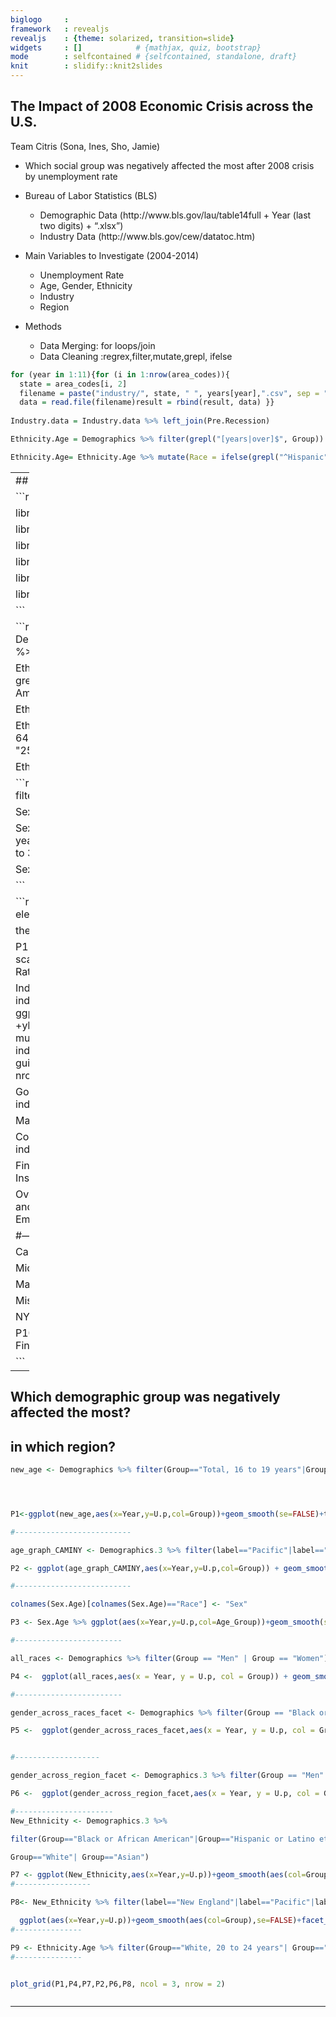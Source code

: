 ```yaml
---
biglogo     : 
framework   : revealjs
revealjs    : {theme: solarized, transition=slide}
widgets     : []            # {mathjax, quiz, bootstrap}
mode        : selfcontained # {selfcontained, standalone, draft}
knit        : slidify::knit2slides
--- 
```



## The Impact of 2008 Economic Crisis across the U.S.
Team Citris (Sona, Ines, Sho, Jamie)

* Which social group was negatively affected the most after 2008 crisis by unemployment rate
  
* Bureau of Labor Statistics (BLS)
  + Demographic Data
    (http://www.bls.gov/lau/table14full + Year (last two digits) + “.xlsx”)
  + Industry Data
    (http://www.bls.gov/cew/datatoc.htm)

* Main Variables to Investigate (2004-2014)
  + Unemployment Rate
  + Age, Gender, Ethnicity
  + Industry
  + Region
  
* Methods
  + Data Merging: for loops/join
  + Data Cleaning :regrex,filter,mutate,grepl, ifelse
  
```r
for (year in 1:11){for (i in 1:nrow(area_codes)){
  state = area_codes[i, 2]
  filename = paste("industry/", state, " ", years[year],".csv", sep = "")
  data = read.file(filename)result = rbind(result, data) }}
    
Industry.data = Industry.data %>% left_join(Pre.Recession)

Ethnicity.Age = Demographics %>% filter(grepl("[years|over]$", Group))

Ethnicity.Age= Ethnicity.Age %>% mutate(Race = ifelse(grepl("^Hispanic", Group), "Hispanic", ifelse(grepl("^White", Group), "White", "Black")))

```


---
## Analysis on Unemployment Rate-Industry

```r

knitr::opts_chunk$set(echo = FALSE)

library(DataComputing)

library(dplyr)

library(ggplot2)

library(tidyr)

library(devtools)

library(cowplot)


```


```r

Demographics<- read.csv("~/Desktop/The citris/Demographics.csv")
Demographics.3 <- read.csv("~/Desktop/The citris/Demographics_3.csv")
Demographics.3 <- Demographics.3[,-1]
divisionlabels <- read.csv("~/Desktop/The citris/division labels.csv")
Demographics.3 <- Demographics.3 %>% inner_join(divisionlabels)
##--------------------------------------------------------------

Ethnicity.Age = Demographics %>% 
  filter(grepl("[years|over]$", Group)) %>% 
  filter(grepl("^Hispanic", Group) | grepl("^White", Group) | grepl("^Black or African American", Group))  %>% 
  filter(Group!="Hispanic or Latino ethnicity" & Group!="White" & Group!="Black or African American")

Ethnicity.Age= Ethnicity.Age %>% mutate(Race = ifelse(grepl("^Hispanic", Group), "Hispanic", 
  ifelse(grepl("^White", Group), "White", "Black"))
                            )

Ethnicity.Age = Ethnicity.Age %>%  
  mutate(Age_Group = 
           ifelse(grepl("over$", Group), "65 years and over",
                              ifelse (grepl("64 years$", Group), "55 to 64 years",
                                ifelse(grepl("54 years$", Group), "45 to 54 years",
                                  ifelse(grepl("44 years$", Group), "35 to 44 years",
                                    ifelse(grepl("34 years$", Group), "25 to 34 years",
                                     ifelse(grepl("24 years$", Group), "20 to 24 years", "16 to 19 years")
                                    )
                                  )
                                )
                              )
            )
  )

Ethnicity.Age= Ethnicity.Age%>% mutate(Age_Group=factor(Age_Group, ordered=TRUE)) 
```



```r
Sex.Age = Demographics  %>% 
  filter(grepl("[years|over]$", Group)) %>% 
  filter(grepl("^Women", Group) | grepl("^Men", Group))  %>% 
  filter(Group!="Women" & Group!="Men")

Sex.Age= Sex.Age %>% mutate(Race = ifelse(grepl("^Women", Group), "Women", "Men"))

Sex.Age = Sex.Age %>%  
  mutate(Age_Group = 
           ifelse(grepl("over$", Group), "65 years and over",
                              ifelse (grepl("64 years$", Group), "55 to 64 years",
                              ifelse(grepl("54 years$", Group), "45 to 54 years",
                                  ifelse(grepl("44 years$", Group), "35 to 44 years",
                                    ifelse(grepl("34 years$", Group), "25 to 34 years",
                                      ifelse(grepl("24 years$", Group), "20 to 24 years", "16 to 19 years")
                                    )
                                  )
                                )
                              )
            )
  )

Sex.Age = Sex.Age %>% mutate(Age_Group=factor(Age_Group, ordered=TRUE))

```


```r
theme<- theme(
  panel.background = element_rect(fill = "honeydew2"), strip.background = element_rect(fill = "gray95", size = 2),plot.title = element_text(size=24),axis.title=element_text(size=18),axis.text=element_text(size=14),legend.text=element_text(size=18))

theme <- theme + theme(strip.text.x = element_text(size = 12))

P15<- Demographics.3 %>% ggplot(aes(x=Year,y=U.p,col=label))+geom_smooth(se=FALSE)+geom_vline(xintercept = 2008)+ scale_x_continuous(breaks=c(2003,2005,2007,2009,2011,2013))+scale_y_continuous(breaks=c(4,8,12,16,20,24))+theme+ylab("Unemployment Rate, %") + xlab("Year")+ ggtitle("The unemployment rate change across the region")



Industry.data = read.csv("~/Desktop/The citris/Industry.csv") 
industry.plotter = function(data, indus1, indus2, indus3="", indus4="", indus5="", indus6="", title, OV= F) {
    plot = data %>% filter(Year>2006) %>% filter( Industry %in% c(indus1, indus2, indus3, indus4, indus5, indus6)) %>% ggplot(aes(x=Year, y=EmpLvl.change, color = Industry)) + geom_line() +ggtitle(title) + scale_y_continuous(labels = scales::percent) +ylab("Employment Level Change (Relative to Pre-Recession Levels") + theme + facet_wrap(facets= ~ State, nrow=2)
    if(OV){
       plot = data %>% mutate(Overview= ifelse(Industry=="Total, all industries", T, F )) %>%       
                filter(Year>2006) %>% 
                filter( Industry %in% c(indus1, indus2, indus3, indus4, indus5, indus6)) %>% 
                  ggplot(aes(x=Year, y=EmpLvl.change, color = Industry, linetype= Overview)) + 
                  geom_line() +ggtitle(title) + guides(linetype =F) +
                  scale_y_continuous(labels = scales::percent) +
                  ylab("Employment Level Change") + 
                  theme + facet_wrap(facets= ~ State, nrow=2) 
    }
  return(plot )
}


Goods.and.Service = function(data){
  industry.plotter(data, indus1 = "Goods-producing", indus2= "Service-providing", indus3= "Total, all industries", title= "Goods-Producing vs. Service-Providing")
}

Manufacturing = function(data) {
  industry.plotter(data, indus1 = "Manufacturing", indus2= "Total, all industries", title= "Manufacturing")
}

Constr.ResBuilding = function(data){
  industry.plotter(data, indus1= "Construction", indus2= "Residential building construction", indus3= "Total, all industries", title = "Construction/Resid. Building Construction")
} 
  
Finance.Insurance =  function(data) {
  industry.plotter(data, indus1= "Finance and insurance", indus2= "Total, all industries", title = "Finannce & Insurance")
}

Overview = function(data, OV=T){
  industry.plotter(data, indus1 ="Goods-producing", indus2= "Service-providing", indus3= "Trade, transportation, and utilities", indus4= "Public administration", indus5= "Education and health services", indus6= "Total, all industries", title = "Overview of Employment Levels at Different Industries", OV=OV)
}

#--------------------------

California = Industry.data %>% filter(grepl("^Cali", State))


Michigan = Industry.data %>% filter(grepl("^Mich", State))


Mass = Industry.data %>% filter(grepl("^Mass", State))


Missouri =Industry.data %>% filter(grepl("^Miss", State)) 


NY = Industry.data %>% filter(grepl("^New", State))

P10<-Goods.and.Service (Industry.data)
P11<-Manufacturing(Industry.data)
P12<-Constr.ResBuilding(Industry.data)
P13<-Finance.Insurance(Industry.data)
P14<-Overview(Industry.data)
#-------------
plot_grid(P15,P10,P11,P12,P13,P14,ncol=3,nrow=2)

```

---

## Which demographic group was negatively affected the most?       
## in which region? 





```r

new_age <- Demographics %>% filter(Group=="Total, 16 to 19 years"|Group=="Total, 20 to 24 years"|Group=="Total, 25 to 34 years"|Group=="Total, 35 to 44 years"|Group=="Total, 45 to 54 years"|Group=="Total, 55 to 64 years"|Group=="Total, 65 years and over")




P1<-ggplot(new_age,aes(x=Year,y=U.p,col=Group))+geom_smooth(se=FALSE)+theme+ggtitle("Unemployment rate across age group ")

#--------------------------

age_graph_CAMINY <- Demographics.3 %>% filter(label=="Pacific"|label=="Midwest"|label=="Midwest North"|label=="New England") %>% filter(Group=="Total, 16 to 19 years"|Group=="Total, 20 to 24 years"|Group=="Total, 25 to 34 years"|Group=="Total, 35 to 44 years"|Group=="Total, 45 to 54 years"|Group=="Total, 55 to 64 years"|Group=="Total, 65 years and over")

P2 <- ggplot(age_graph_CAMINY,aes(x=Year,y=U.p,col=Group)) + geom_smooth(se=FALSE) +facet_wrap(~label)+ggtitle("Age unemployment rate across region")+ theme +scale_x_continuous(breaks=c(2003,2005,2007,2009,2011,2013))+scale_y_continuous(breaks=c(4,8,12,16,20,24))+ geom_vline(xintercept = 2008)+ theme(legend.position="none")

#--------------------------

colnames(Sex.Age)[colnames(Sex.Age)=="Race"] <- "Sex"

P3 <- Sex.Age %>% ggplot(aes(x=Year,y=U.p,col=Age_Group))+geom_smooth(se=FALSE)+facet_grid(~Sex)+ theme+ theme(legend.position="none")+ggtitle("The age unemployment rate across sex")

#------------------------

all_races <- Demographics %>% filter(Group == "Men" | Group == "Women")

P4 <-  ggplot(all_races,aes(x = Year, y = U.p, col = Group)) + geom_smooth(se = FALSE) + ylab("Unemployment Percent") + ggtitle("Unemployment rate across gender") + theme  + geom_vline(xintercept = 2008) + scale_x_continuous(breaks = c(2003, 2005, 2007, 2009, 2011, 2013))

#------------------------

gender_across_races_facet <- Demographics %>% filter(Group == "Black or African American, men" | Group == "Black or African American, women" | Group == "Hispanic or Latino ethnicity, men" | Group == "Hispanic or Latino ethnicity, women" | Group == "White, men" | Group == "White, women" | Group == "Asian, men" | Group == "Asian, women")

P5 <-  ggplot(gender_across_races_facet,aes(x = Year, y = U.p, col = Group)) + geom_smooth( se = FALSE) + ylab("Unemployment Percent") + ggtitle("Gender Unemployment across Races")  + theme  + geom_vline(xintercept = 2008) + scale_x_continuous(breaks = c(2003, 2005, 2007, 2009, 2011, 2013))


#-------------------

gender_across_region_facet <- Demographics.3 %>% filter(Group == "Men" | Group == "Women") %>% filter(label == "Midwest North" | label == "Midwest" | label == "Pacific" | label == "New England")

P6 <-  ggplot(gender_across_region_facet,aes(x = Year, y = U.p, col = Group)) + geom_smooth(se=FALSE) + ylab("Unemployment Percent") + ggtitle("Gender unemployment rate across regions") + facet_wrap(~ label) + scale_x_continuous(breaks = c(2003, 2005, 2007, 2009, 2011, 2013)) + geom_vline(xintercept = 2008) + theme +theme(legend.position="none")

#----------------------
New_Ethnicity <- Demographics.3 %>%

filter(Group=="Black or African American"|Group=="Hispanic or Latino ethnicity" |

Group=="White"| Group=="Asian")

P7 <- ggplot(New_Ethnicity,aes(x=Year,y=U.p))+geom_smooth(aes(col=Group),se=FALSE)+ ggtitle("Unemployment rate across ethnicity")+geom_vline(xintercept = 2008)+ylab("Unemployment Rate, %") + xlab("Year") + scale_x_continuous(breaks=c(2003,2005,2007,2009,2011,2013))+scale_y_continuous(breaks=c(4,8,12,16,20,24))+ geom_vline(xintercept = 2008)+theme
#-----------------

P8<- New_Ethnicity %>% filter(label=="New England"|label=="Pacific"|label=="Midwest"|label=="Midwest North") %>%

  ggplot(aes(x=Year,y=U.p))+geom_smooth(aes(col=Group),se=FALSE)+facet_wrap(~label)+ggtitle("Ethnicity unemployment rate across region") + geom_vline(xintercept = 2008)+ylab("Unemployment Rate, %") + xlab("Year") + scale_x_continuous(breaks=c(2003,2005,2007,2009,2011,2013))+scale_y_continuous(breaks=c(4,8,12,16,20,24))+ geom_vline(xintercept = 2008)+theme+theme(legend.position="none")
#---------------

P9 <- Ethnicity.Age %>% filter(Group=="White, 20 to 24 years"| Group=="Black or African American, 20 to 24 years"|Group=="Hispanic or Latino ethnicity, 20 to 24 years") %>%  ggplot(aes(x=Year,y=U.p,col=Group))+geom_smooth(se=FALSE)+xlab("Year")+ylab("Unemployment Rate")+theme_grey(base_size = 12)+ggtitle("Ethnicity Unemployment across Age, 20-24") +ylab("Unemployment Rate, %") + xlab("Year") + scale_x_continuous(breaks=c(2003,2005,2007,2009,2011,2013))+scale_y_continuous(breaks=c(4,8,12,16,20,24))+ geom_vline(xintercept = 2008)+theme
#---------------


plot_grid(P1,P4,P7,P2,P6,P8, ncol = 3, nrow = 2)



```

---











